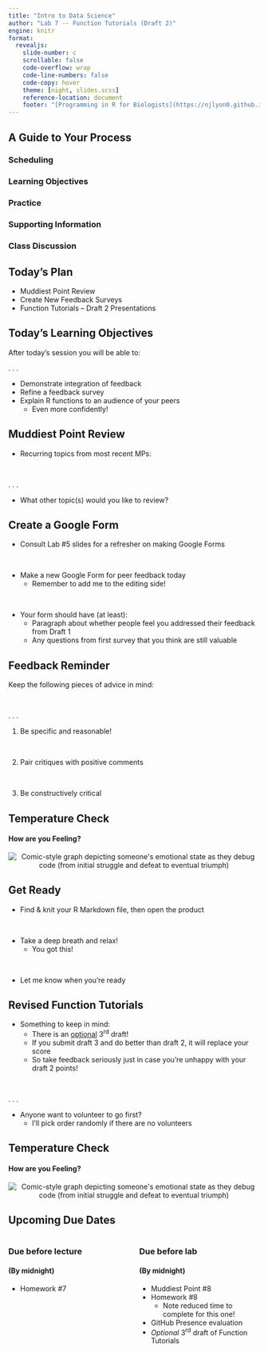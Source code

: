 ```yaml
---
title: "Intro to Data Science"
author: "Lab 7 -- Function Tutorials (Draft 2)"
engine: knitr
format: 
  revealjs: 
    slide-number: c
    scrollable: false
    code-overflow: wrap
    code-line-numbers: false
    code-copy: hover
    theme: [night, slides.scss]
    reference-location: document
    footer: "[Programming in R for Biologists](https://njlyon0.github.io/teach_r-for-biologists/)"
---
```


## A Guide to Your Process

### [Scheduling]{.blue}

### [Learning Objectives]{.purple}

### [Practice]{.pink}

### [Supporting Information]{.orange}

### [Class Discussion]{.gold}

## [Today's Plan]{.blue}

- Muddiest Point Review
- Create New Feedback Surveys
- Function Tutorials – Draft 2 Presentations

## [Today's Learning Objectives]{.purple}

After today's session you will be able to:

. . .

- Demonstrate integration of feedback
- Refine a feedback survey
- Explain R functions to an audience of your peers
    - Even more confidently!


## [Muddiest Point Review]{.gold}

- Recurring topics from most recent MPs:

\

. . .

- What other topic(s) would you like to review?

## [Create a Google Form]{.pink} {.smaller}

- Consult [Lab \#5]{.blue} slides for a refresher on making Google Forms

\

- Make a new Google Form for peer feedback today
    - Remember to add me to the editing side!

\

- Your form should have (at least):
    - Paragraph about whether people feel you addressed their feedback from [Draft 1]{.pink}
    - Any questions from first survey that you think are still valuable

## [Feedback Reminder]{.orange}

Keep the following pieces of advice in mind:

\

. . .

1. Be specific and reasonable!

\

2. Pair critiques with positive comments

\

3. Be constructively critical

## [Temperature Check]{.purple}

#### How are you Feeling?

<p align="center">
<img src="comics/debugging.png" alt="Comic-style graph depicting someone's emotional state as they debug code (from initial struggle and defeat to eventual triumph)">
</p>


## [Get Ready]{.pink} {.smaller}

- Find & knit your R Markdown file, then open the product

\

- Take a deep breath and relax!
    - You got this!

\

- Let me know when you're ready

## [Revised Function Tutorials]{.orange} {.smaller}

- Something to keep in mind:
    - There is an <u>optional</u> 3^rd^ draft! 
    - If you submit draft 3 and do better than draft 2, [it will replace your score]{.gold}
    - So take feedback seriously just in case you're unhappy with your draft 2 points!

\

. . . 

- Anyone want to volunteer to go first?
    - I'll pick order randomly if there are no volunteers

## [Temperature Check]{.purple}

#### How are you Feeling?

<p align="center">
<img src="comics/debugging.png" alt="Comic-style graph depicting someone's emotional state as they debug code (from initial struggle and defeat to eventual triumph)">
</p>

## [Upcoming Due Dates]{.blue} {.smaller}

::::{.columns}
:::{.column width="50%"}

### Due before lecture

#### (By midnight)

- Homework \#7

:::
:::{.column width="50%"}

### Due before lab

#### (By midnight)

- Muddiest Point \#8
- Homework \#8
    - Note reduced time to complete for this one!
- GitHub Presence evaluation
- _Optional_ 3^rd^ draft of Function Tutorials

:::
::::
